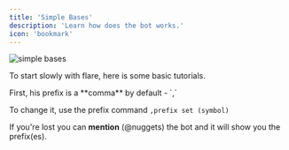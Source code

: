 ```yaml
---
title: 'Simple Bases'
description: 'Learn how does the bot works.'
icon: 'bookmark'
---
```


<img src="/images/simplebases.png" alt="simple bases" className="banner-image" />


To start slowly with flare, here is some basic tutorials.

<Info>
  First, his prefix is a **comma** by default - `,`

  To change it, use the prefix command `,prefix set (symbol)`
</Info>

If you're lost you can **mention** (@nuggets) the bot and it will show you the prefix(es). 